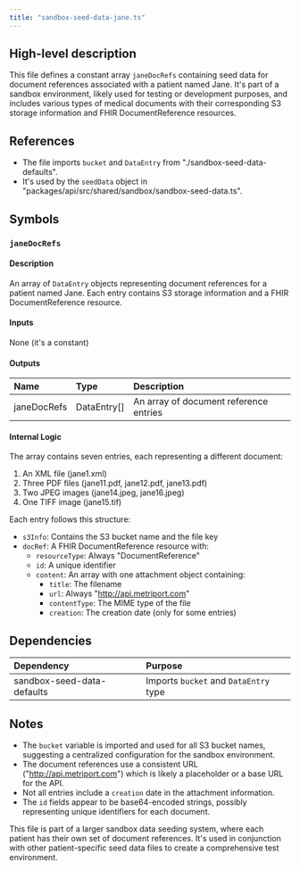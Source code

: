 ```yaml
---
title: "sandbox-seed-data-jane.ts"
---
```


## High-level description
This file defines a constant array `janeDocRefs` containing seed data for document references associated with a patient named Jane. It's part of a sandbox environment, likely used for testing or development purposes, and includes various types of medical documents with their corresponding S3 storage information and FHIR DocumentReference resources.

## References
- The file imports `bucket` and `DataEntry` from "./sandbox-seed-data-defaults".
- It's used by the `seedData` object in "packages/api/src/shared/sandbox/sandbox-seed-data.ts".

## Symbols

### `janeDocRefs`
#### Description
An array of `DataEntry` objects representing document references for a patient named Jane. Each entry contains S3 storage information and a FHIR DocumentReference resource.

#### Inputs
None (it's a constant)

#### Outputs
| Name | Type | Description |
|:-----|:-----|:------------|
| janeDocRefs | DataEntry[] | An array of document reference entries |

#### Internal Logic
The array contains seven entries, each representing a different document:
1. An XML file (jane1.xml)
2. Three PDF files (jane11.pdf, jane12.pdf, jane13.pdf)
3. Two JPEG images (jane14.jpeg, jane16.jpeg)
4. One TIFF image (jane15.tif)

Each entry follows this structure:
- `s3Info`: Contains the S3 bucket name and the file key
- `docRef`: A FHIR DocumentReference resource with:
  - `resourceType`: Always "DocumentReference"
  - `id`: A unique identifier
  - `content`: An array with one attachment object containing:
    - `title`: The filename
    - `url`: Always "http://api.metriport.com"
    - `contentType`: The MIME type of the file
    - `creation`: The creation date (only for some entries)

## Dependencies
| Dependency | Purpose |
|:-----------|:--------|
| sandbox-seed-data-defaults | Imports `bucket` and `DataEntry` type |

## Notes
- The `bucket` variable is imported and used for all S3 bucket names, suggesting a centralized configuration for the sandbox environment.
- The document references use a consistent URL ("http://api.metriport.com") which is likely a placeholder or a base URL for the API.
- Not all entries include a `creation` date in the attachment information.
- The `id` fields appear to be base64-encoded strings, possibly representing unique identifiers for each document.

This file is part of a larger sandbox data seeding system, where each patient has their own set of document references. It's used in conjunction with other patient-specific seed data files to create a comprehensive test environment.